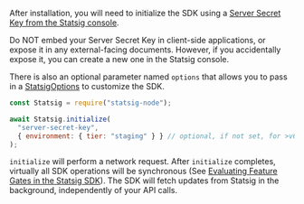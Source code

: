 After installation, you will need to initialize the SDK using a [Server Secret Key from the Statsig console](https://console.statsig.com/api_keys).

<Warning>
Do NOT embed your Server Secret Key in client-side applications, or expose it in any external-facing documents. However, if you accidentally expose it, you can create a new one in the Statsig console.
</Warning>

There is also an optional parameter named `options` that allows you to pass in a [StatsigOptions](#statsig-options) to customize the SDK.

```javascript
const Statsig = require("statsig-node");

await Statsig.initialize(
  "server-secret-key",
  { environment: { tier: "staging" } } // optional, if not set, for >v6.0.0, sdk will default to be production  
);
```

`initialize` will perform a network request. After `initialize` completes, virtually all SDK operations will be synchronous (See [Evaluating Feature Gates in the Statsig SDK](https://blog.statsig.com/evaluating-feature-gates-in-the-statsig-sdk-a6f8881a1ad8)). The SDK will fetch updates from Statsig in the background, independently of your API calls.


